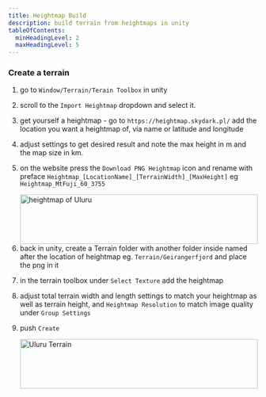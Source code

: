 ```yaml
---
title: Heightmap Build
description: build terrain from heightmaps in unity
tableOfContents:
  minHeadingLevel: 2
  maxHeadingLevel: 5
---
```




### Create a terrain

1. go to `Window/Terrain/Terain Toolbox` in unity
2. scroll to the `Import Heightmap` dropdown and select it.
3. get yourself a heightmap - go to `https://heightmap.skydark.pl/` add the location you want a heightmap of, via name or latitude and longitude 
4. adjust settings to get desired result and note the max height in m and the map size in km.
5. on the website press the `Download PNG Heightmap` icon and rename with preface `Heightmap_[LocationName]_[TerrainWidth]_[MaxHeight]` 
eg `Heightmap_MtFuji_60_3755`

    <Card title="heightmap of Uluru" icon="star">
      <img src="https://res.cloudinary.com/soggy-ink-games/image/upload/v1718708543/heightmap_uluru_10_8755_ptsjui.png" alt="heightmap of Uluru" align="left" width="100%" height="100"/>
    </Card>

6. back in unity, create a Terrain folder with another folder inside named after the location of heightmap eg. `Terrain/Geirangerfjord` and place the png in it
7. in the terrain toolbox under `Select Texture` add the heightmap
8. adjust total terrain width and length settings to match your heightmap as well as terrain height, and `Heightmap Resolution` to match image quality under `Group Settings`
9. push `Create`



    <Card title="Uluru Terrain" icon="star">
      <img src="https://res.cloudinary.com/soggy-ink-games/image/upload/v1718713853/Uluru2_oxmbdt.png" alt="Uluru Terrain" align="left" width="100%" height="100"/>
    </Card>


